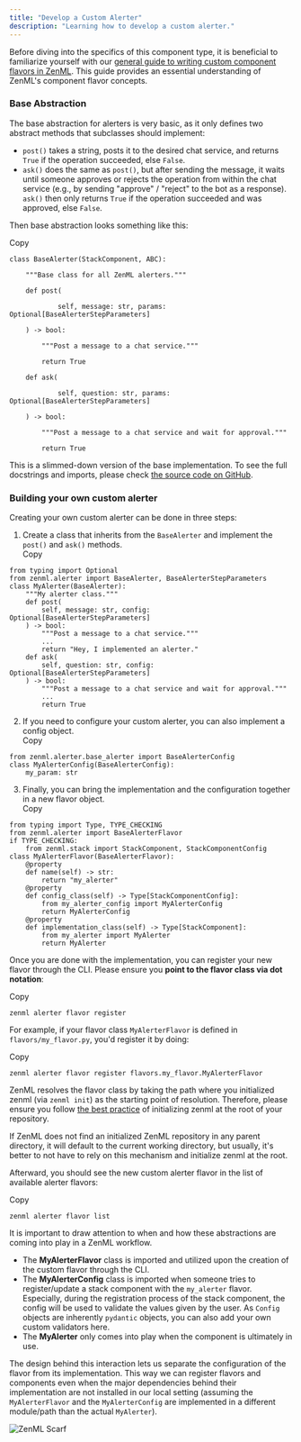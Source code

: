 ```yaml
---
title: "Develop a Custom Alerter"
description: "Learning how to develop a custom alerter."
---
```


Before diving into the specifics of this component type, it is beneficial to familiarize yourself with our [general guide to writing custom component flavors in ZenML](/how-to/stack-deployment/implement-a-custom-stack-component). This guide provides an essential understanding of ZenML's component flavor concepts.

### Base Abstraction

The base abstraction for alerters is very basic, as it only defines two abstract methods that subclasses should implement:

* `post()` takes a string, posts it to the desired chat service, and returns `True` if the operation succeeded, else `False`.
* `ask()` does the same as `post()`, but after sending the message, it waits until someone approves or rejects the operation from within the chat service (e.g., by sending "approve" / "reject" to the bot as a response). `ask()` then only returns `True` if the operation succeeded and was approved, else `False`.

Then base abstraction looks something like this:

Copy

```
class BaseAlerter(StackComponent, ABC):

    """Base class for all ZenML alerters."""

    def post(

            self, message: str, params: Optional[BaseAlerterStepParameters]

    ) -> bool:

        """Post a message to a chat service."""

        return True

    def ask(

            self, question: str, params: Optional[BaseAlerterStepParameters]

    ) -> bool:

        """Post a message to a chat service and wait for approval."""

        return True
```

This is a slimmed-down version of the base implementation. To see the full docstrings and imports, please check [the source code on GitHub](https://github.com/zenml-io/zenml/blob/main/src/zenml/alerter/base%5Falerter.py).

### Building your own custom alerter

Creating your own custom alerter can be done in three steps:

1. Create a class that inherits from the `BaseAlerter` and implement the `post()` and `ask()` methods.  
Copy  
```  
from typing import Optional  
from zenml.alerter import BaseAlerter, BaseAlerterStepParameters  
class MyAlerter(BaseAlerter):  
    """My alerter class."""  
    def post(  
        self, message: str, config: Optional[BaseAlerterStepParameters]  
    ) -> bool:  
        """Post a message to a chat service."""  
        ...  
        return "Hey, I implemented an alerter."  
    def ask(  
        self, question: str, config: Optional[BaseAlerterStepParameters]  
    ) -> bool:  
        """Post a message to a chat service and wait for approval."""  
        ...  
        return True  
```
2. If you need to configure your custom alerter, you can also implement a config object.  
Copy  
```  
from zenml.alerter.base_alerter import BaseAlerterConfig  
class MyAlerterConfig(BaseAlerterConfig):  
    my_param: str  
```
3. Finally, you can bring the implementation and the configuration together in a new flavor object.  
Copy  
```  
from typing import Type, TYPE_CHECKING  
from zenml.alerter import BaseAlerterFlavor  
if TYPE_CHECKING:  
    from zenml.stack import StackComponent, StackComponentConfig  
class MyAlerterFlavor(BaseAlerterFlavor):  
    @property  
    def name(self) -> str:  
        return "my_alerter"  
    @property  
    def config_class(self) -> Type[StackComponentConfig]:  
        from my_alerter_config import MyAlerterConfig  
        return MyAlerterConfig  
    @property  
    def implementation_class(self) -> Type[StackComponent]:  
        from my_alerter import MyAlerter  
        return MyAlerter  
```

Once you are done with the implementation, you can register your new flavor through the CLI. Please ensure you **point to the flavor class via dot notation**:

Copy

```
zenml alerter flavor register 
```

For example, if your flavor class `MyAlerterFlavor` is defined in `flavors/my_flavor.py`, you'd register it by doing:

Copy

```
zenml alerter flavor register flavors.my_flavor.MyAlerterFlavor
```

ZenML resolves the flavor class by taking the path where you initialized zenml (via `zenml init`) as the starting point of resolution. Therefore, please ensure you follow [the best practice](/how-to/setting-up-a-project-repository/best-practices) of initializing zenml at the root of your repository.

If ZenML does not find an initialized ZenML repository in any parent directory, it will default to the current working directory, but usually, it's better to not have to rely on this mechanism and initialize zenml at the root.

Afterward, you should see the new custom alerter flavor in the list of available alerter flavors:

Copy

```
zenml alerter flavor list
```

It is important to draw attention to when and how these abstractions are coming into play in a ZenML workflow.

* The **MyAlerterFlavor** class is imported and utilized upon the creation of the custom flavor through the CLI.
* The **MyAlerterConfig** class is imported when someone tries to register/update a stack component with the `my_alerter` flavor. Especially, during the registration process of the stack component, the config will be used to validate the values given by the user. As `Config` objects are inherently `pydantic` objects, you can also add your own custom validators here.
* The **MyAlerter** only comes into play when the component is ultimately in use.

The design behind this interaction lets us separate the configuration of the flavor from its implementation. This way we can register flavors and components even when the major dependencies behind their implementation are not installed in our local setting (assuming the `MyAlerterFlavor` and the `MyAlerterConfig` are implemented in a different module/path than the actual `MyAlerter`).

![ZenML Scarf](/images/stack-components/alerters)